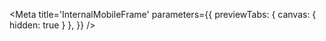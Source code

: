 

<Meta
    title='InternalMobileFrame'
    parameters={{
        previewTabs: { canvas: { hidden: true } },
    }}
/>

<MobileFrame />
